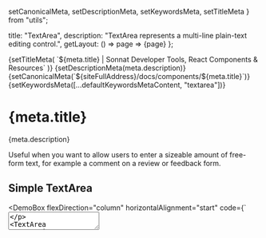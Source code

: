   setCanonicalMeta,
  setDescriptionMeta,
  setKeywordsMeta,
  setTitleMeta
} from "utils";

  title: "TextArea",
  description: "TextArea represents a multi-line plain-text editing control.",
  getLayout: () => page => <WithSidebar>{page}</WithSidebar>
};

<Head>
  {setTitleMeta(
    `${meta.title} | Sonnat Developer Tools, React Components & Resources`
  )}
  {setDescriptionMeta(meta.description)}
  {setCanonicalMeta(`${siteFullAddress}/docs/components/${meta.title}`)}
  {setKeywordsMeta([...defaultKeywordsMetaContent, "textarea"])}
</Head>

<h1>
  <span>{meta.title}</span>
  <AnchorButton anchorId="overview" />
  <PageEditButton href={`pages/docs/components/${meta.title}.mdx`} />
</h1>

<p>{meta.description}</p>

<p>
  Useful when you want to allow users to enter a sizeable amount of free-form
  text, for example a comment on a review or feedback form.
</p>

<h2>
  <span>Simple TextArea</span>
  <AnchorButton anchorId="simple-textareas" />
</h2>

<DemoBox
  flexDirection="column"
  horizontalAlignment="start"
  code={`<TextArea
  name="input"
  placeholder="Placeholder"
  fluid
  minRows={4}
/>
<TextArea
  name="input"
  placeholder="read-only"
  readOnly
  fluid
  minRows={4}
/>
<TextArea
  name="input"
  placeholder="read-only"
  readOnly
  defaultValue="Default value + read-only"
  fluid
  minRows={4}
/>
<TextArea
  name="input"
  placeholder="read-only"
  defaultValue="Default value + disabled"
  disabled
  fluid
  minRows={4}
/>
<TextArea
  name="input"
  placeholder="Has Error"
  fluid
  minRows={4}
  hasError
/>
<TextArea
  name="input"
  placeholder="With helper text"
  fluid
  minRows={4}
  helperText="This is an informative helper text."
/>
<TextArea
  name="input"
  placeholder="Auto Resize"
  fluid
  minRows={4}
  autoResize
/>`}
>
  <TextArea
    name="input"
    placeholder="Large"
    fluid
    minRows={4}
    size="large"
    className="demoSubject"
  />
  <TextArea
    name="input"
    placeholder="Medium (default)"
    fluid
    minRows={4}
    size="medium"
    className="demoSubject"
  />
  <TextArea
    name="input"
    placeholder="Small"
    fluid
    minRows={4}
    size="small"
    className="demoSubject"
  />
  <TextArea
    name="input"
    placeholder="read-only"
    readOnly
    fluid
    minRows={4}
    className="demoSubject"
  />
  <TextArea
    name="input"
    placeholder="read-only"
    readOnly
    defaultValue="Default value + read-only"
    fluid
    minRows={4}
    className="demoSubject"
  />
  <TextArea
    name="input"
    placeholder="read-only"
    defaultValue="Default value + disabled"
    disabled
    fluid
    minRows={4}
    className="demoSubject"
  />
  <TextArea
    name="input"
    placeholder="Has Error"
    fluid
    minRows={4}
    hasError
    className="demoSubject"
  />
  <TextArea
    name="input"
    placeholder="With helper text"
    fluid
    minRows={4}
    helperText="This is an informative helper text."
    className="demoSubject"
  />
  <TextArea
    name="input"
    placeholder="Auto Resize"
    fluid
    minRows={4}
    autoResize
    className="demoSubject"
  />
</DemoBox>

<h2>
  <span>Controlled TextArea</span>
  <AnchorButton anchorId="controlled-textarea" />
</h2>

<p>
  You can use the <inlineCode>value</inlineCode>, and{" "}
  <inlineCode>onChange</inlineCode> properties to control the behaviour of the
  textarea.
</p>

<TextAreaControlledDemo />

<h2>
  <span>API</span>
  <AnchorButton anchorId="api" />
</h2>

<p>Learn more about the properties and the customization points.</p>

<h3>
  <span>Usage</span>
  <AnchorButton anchorId="usage" />
</h3>

```typescript
import TextArea from "@sonnat/ui/TextArea";

//or
import { TextArea } from "@sonnat/ui";
```

<h3>
  <span>Properties</span>
  <AnchorButton anchorId="properties" />
</h3>

<p>
  Note that the documentation avoids mentioning all the native props (there are
  a lot) in this section of the components.
</p>

<table cols={4}>
  <caption>TextArea Properties</caption>
  <thead>
    <tr>
      <th>Name</th>
      <th>Type</th>
      <th>Default</th>
      <th>Description</th>
    </tr>
  </thead>
  <tbody>
    <tr>
      <td>className</td>
      <td>string</td>
      <td>-</td>
      <td>
        Append to the class names applied to the component so you can override
        or extend the styles.
      </td>
    </tr>
    <tr>
      <td>minRows</td>
      <td>string | number</td>
      <td>-</td>
      <td>Minimum number of rows to display.</td>
    </tr>
    <tr>
      <td>maxRows</td>
      <td>string | number</td>
      <td>-</td>
      <td>
        Maximum number of rows to display. (works only when <inlineCode>{`autoResize={true}`}</inlineCode>
        )
      </td>
    </tr>
    <tr>
      <td>name</td>
      <td>string</td>
      <td>-</td>
      <td>The name of the textarea.</td>
    </tr>
    <tr>
      <td>placeholder</td>
      <td>string</td>
      <td>-</td>
      <td>
        The <inlineCode>placeholder</inlineCode> property of the textarea.
      </td>
    </tr>
    <tr>
      <td>value</td>
      <td>string</td>
      <td>-</td>
      <td>The value of the textarea. The DOM API casts this to a string.</td>
    </tr>
    <tr>
      <td>defaultValue</td>
      <td>string</td>
      <td>-</td>
      <td>The default value. Use when the component is not controlled.</td>
    </tr>
    <tr>
      <td>helperText</td>
      <td>string</td>
      <td>-</td>
      <td>The helper text content.</td>
    </tr>
    <tr>
      <td>helperIcon</td>
      <td>node</td>
      <td>-</td>
      <td>The helper icon element placed before the helper text.</td>
    </tr>
    <tr>
      <td>size</td>
      <td>
        "large"
        <br />| "medium"
        <br />| "small"
      </td>
      <td>"medium"</td>
      <td>The size of the textarea.</td>
    </tr>
    <tr>
      <td>autoResize</td>
      <td>boolean</td>
      <td>false</td>
      <td>
        If <inlineCode>true</inlineCode>, the textarea will automatically adjust
        the height.
      </td>
    </tr>
    <tr>
      <td>resizable</td>
      <td>boolean</td>
      <td>false</td>
      <td>
        If <inlineCode>true</inlineCode>, the textarea will be vertically
        resizable.
      </td>
    </tr>
    <tr>
      <td>disabled</td>
      <td>boolean</td>
      <td>false</td>
      <td>
        If <inlineCode>true</inlineCode>, the textarea will be disabled.
      </td>
    </tr>
    <tr>
      <td>readOnly</td>
      <td>boolean</td>
      <td>false</td>
      <td>
        If <inlineCode>true</inlineCode>, the textarea will be readOnly.
      </td>
    </tr>
    <tr>
      <td>focused</td>
      <td>boolean</td>
      <td>false</td>
      <td>
        If <inlineCode>true</inlineCode>, the textarea will be focused.
      </td>
    </tr>
    <tr>
      <td>autoFocus</td>
      <td>boolean</td>
      <td>false</td>
      <td>
        If <inlineCode>true</inlineCode>, the textarea will be focused on mount.
      </td>
    </tr>
    <tr>
      <td>required</td>
      <td>boolean</td>
      <td>false</td>
      <td>
        If <inlineCode>true</inlineCode>, the textarea will be required.
      </td>
    </tr>
    <tr>
      <td>hasError</td>
      <td>boolean</td>
      <td>false</td>
      <td>
        If <inlineCode>true</inlineCode>, the textarea will indicate invalid
        input.
      </td>
    </tr>
    <tr>
      <td>fluid</td>
      <td>boolean</td>
      <td>false</td>
      <td>
        If <inlineCode>true</inlineCode>, the textarea will be fluid (max-width:
        100%)
      </td>
    </tr>
    <tr>
      <td>inputProps</td>
      <td>object</td>
      <td>-</td>
      <td>
        The properties applied to the <inlineCode>textarea</inlineCode> element.
      </td>
    </tr>
    <tr>
      <td>onChange</td>
      <td>function</td>
      <td>-</td>
      <td>
        The callback fires when the state has changed.
        <br />
        <em>
          <strong>Signature:</strong>
        </em>{" "}
        <inlineCode>function(value: string) => void</inlineCode>
      </td>
    </tr>
  </tbody>
  <tfoot>
    <tr>
      <td colSpan="4">
        <ul>
          <li>
            The <inlineCode>ref</inlineCode> is forwarded to the root element.
          </li>
          <li>
            Any other properties supplied will be provided to the root element.
          </li>
        </ul>
      </td>
    </tr>
  </tfoot>
</table>
